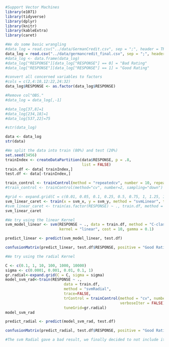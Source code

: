 ```r

#Support Vector Machines
library(e1071)
library(tidyverse)
library(dplyr)
library(knitr)
library(kableExtra)
library(caret)

```

```r

#We do some basic wrangling
#data_log = read.csv("../data/GermanCredit.csv", sep = ";", header = TRUE)
data_log = read.csv("../data/germancredit_final.csv", sep = ";", header = TRUE)
#data_log <- data.frame(data_log)
#data_log["RESPONSE"][data_log["RESPONSE"] == 0] = "Bad Rating"
#data_log["RESPONSE"][data_log["RESPONSE"] == 1] = "Good Rating"

#convert all concerned variables to factors
#cols = c(2,4:10,12:22,24:32)
data_log$RESPONSE <- as.factor(data_log$RESPONSE)

#Remove col"OBS."
#data_log = data_log[,-1]

#data_log[37,8]=1
#data_log[234,18]=1
#data_log[537,22]=75

#str(data_log)

data <- data_log
str(data)
```

```r

#We split the data into train (80%) and test (20%)
set.seed(3456)
trainIndex <- createDataPartition(data$RESPONSE, p = .8,
                                  list = FALSE)
train.df <- data[ trainIndex,]
test.df <- data[-trainIndex,]

```

```r
train_control <- trainControl(method = "repeatedcv", number = 10, repeats = 3)
#train_control <- trainControl(method="cv", number=2, sampling="down")

#grid <- expand.grid(C = c(0.01, 0.05, 0.1, 0.25, 0.5, 0.75, 1, 1.25, 1.5, 1.75, 2,5))
svm_linear_caret <- train(x = svm_x, y = svm_y, method = "svmLinear", trControl = train_control, tuneGrid = expand.grid(C = seq(0.001, 2, length = 20)))
#svm_linear_caret <- train(as.factor(RESPONSE) ~ ., train.df, method = "svmLinear", trControl = train_control, preProcess = c("center","scale"),tuneGrid = grid,tuneLength = 10)
svm_linear_caret


```

```r

#We try using the linear Kernel
svm_model_linear <- svm(RESPONSE ~ ., data = train.df, method = "C-classification",
                        kernel = "linear", cost = 10, gamma = 0.1)

predict_linear <- predict(svm_model_linear, test.df)

confusionMatrix(predict_linear, test.df$RESPONSE, positive = "Good Rating")

```

```r
#We try using the radial Kernel

C <- c(0.1, 1, 10, 100, 1000, 10000)
sigma <- c(0.0001, 0.001, 0.01, 0.1, 1)
gr.radial<-expand.grid(C = C, sigma = sigma)
model_svm_rad<-train(RESPONSE ~ .,
                          data = train.df,
                          method = "svmRadial",
                          trace=FALSE,
                          trControl = trainControl(method = "cv", number = 10, 
                                                   verboseIter = FALSE),
                          tuneGrid=gr.radial)
model_svm_rad

predict_radial <- predict(model_svm_rad, test.df)

confusionMatrix(predict_radial, test.df$RESPONSE, positive = "Good Rating")

#The svm Radial gave a bad result, we finally decided to not include it in the report... 
```